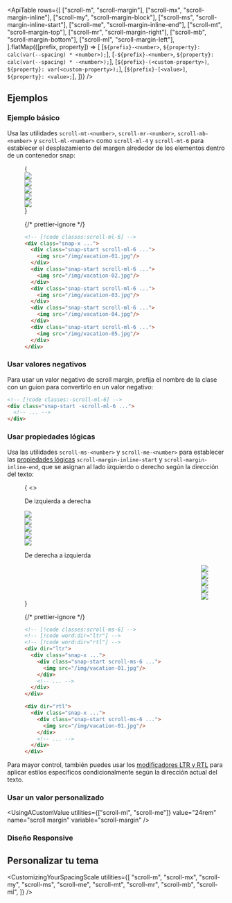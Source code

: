 

<ApiTable
  rows={[
    ["scroll-m", "scroll-margin"],
    ["scroll-mx", "scroll-margin-inline"],
    ["scroll-my", "scroll-margin-block"],
    ["scroll-ms", "scroll-margin-inline-start"],
    ["scroll-me", "scroll-margin-inline-end"],
    ["scroll-mt", "scroll-margin-top"],
    ["scroll-mr", "scroll-margin-right"],
    ["scroll-mb", "scroll-margin-bottom"],
    ["scroll-ml", "scroll-margin-left"],
  ].flatMap(([prefix, property]) => [
    [`${prefix}-<number>`, `${property}: calc(var(--spacing) * <number>);`],
    [`-${prefix}-<number>`, `${property}: calc(var(--spacing) * -<number>);`],
    [`${prefix}-(<custom-property>)`, `${property}: var(<custom-property>);`],
    [`${prefix}-[<value>]`, `${property}: <value>;`],
  ])}
/>

## Ejemplos

### Ejemplo básico

Usa las utilidades `scroll-mt-<number>`, `scroll-mr-<number>`, `scroll-mb-<number>` y `scroll-ml-<number>` como `scroll-ml-4` y `scroll-mt-6` para establecer el desplazamiento del margen alrededor de los elementos dentro de un contenedor snap:

<Figure hint="Desplázate en la cuadrícula de imágenes para ver el comportamiento esperado">

<Example padding={false}>
  {
    <div className="flex w-full snap-x gap-12 overflow-x-auto py-14">
      <div className="relative shrink-0 snap-start scroll-ml-6 first:pl-6 last:pr-[calc(100%-21.5rem)]">
        <Stripes border className="absolute top-0 bottom-0 left-0 w-6" />
        <img
          className="relative h-40 w-80 shrink-0 rounded-lg bg-white"
          src="https://images.unsplash.com/photo-1604999565976-8913ad2ddb7c?ixlib=rb-1.2.1&ixid=MnwxMjA3fDB8MHxwaG90by1wYWdlfHx8fGVufDB8fHx8&auto=format&fit=crop&w=320&h=160&q=80"
        />
      </div>
      <div className="relative shrink-0 snap-start scroll-ml-6 first:pl-6 last:pr-[calc(100%-21.5rem)]">
        <Stripes border className="absolute top-0 bottom-0 -left-6 w-6" />
        <img
          className="relative h-40 w-80 shrink-0 rounded-lg bg-white"
          src="https://images.unsplash.com/photo-1540206351-d6465b3ac5c1?ixlib=rb-1.2.1&ixid=MnwxMjA3fDB8MHxwaG90by1wYWdlfHx8fGVufDB8fHx8&auto=format&fit=crop&w=320&h=160&q=80"
        />
      </div>
      <div className="relative shrink-0 snap-start scroll-ml-6 first:pl-6 last:pr-[calc(100%-21.5rem)]">
        <Stripes border className="absolute top-0 bottom-0 -left-6 w-6" />
        <img
          className="relative h-40 w-80 shrink-0 rounded-lg bg-white"
          src="https://images.unsplash.com/photo-1622890806166-111d7f6c7c97?ixlib=rb-1.2.1&ixid=MnwxMjA3fDB8MHxwaG90by1wYWdlfHx8fGVufDB8fHx8&auto=format&fit=crop&w=320&h=160&q=80"
        />
      </div>
      <div className="relative shrink-0 snap-start scroll-ml-6 first:pl-6 last:pr-[calc(100%-21.5rem)]">
        <Stripes border className="absolute top-0 bottom-0 -left-6 w-6" />
        <img
          className="relative h-40 w-80 shrink-0 rounded-lg bg-white"
          src="https://images.unsplash.com/photo-1590523277543-a94d2e4eb00b?ixlib=rb-1.2.1&ixid=MnwxMjA3fDB8MHxwaG90by1wYWdlfHx8fGVufDB8fHx8&auto=format&fit=crop&w=320&h=160&q=80"
        />
      </div>
      <div className="relative shrink-0 snap-start scroll-ml-6 first:pl-6 last:pr-[calc(100%-21.5rem)]">
        <Stripes border className="absolute top-0 bottom-0 -left-6 w-6" />
        <img
          className="relative h-40 w-80 shrink-0 rounded-lg bg-white"
          src="https://images.unsplash.com/photo-1575424909138-46b05e5919ec?ixlib=rb-1.2.1&ixid=MnwxMjA3fDB8MHxwaG90by1wYWdlfHx8fGVufDB8fHx8&auto=format&fit=crop&w=320&h=160&q=80"
        />
      </div>
    </div>
  }
</Example>

{/* prettier-ignore */}
```html
<!-- [!code classes:scroll-ml-6] -->
<div class="snap-x ...">
  <div class="snap-start scroll-ml-6 ...">
    <img src="/img/vacation-01.jpg"/>
  </div>
  <div class="snap-start scroll-ml-6 ...">
    <img src="/img/vacation-02.jpg"/>
  </div>
  <div class="snap-start scroll-ml-6 ...">
    <img src="/img/vacation-03.jpg"/>
  </div>
  <div class="snap-start scroll-ml-6 ...">
    <img src="/img/vacation-04.jpg"/>
  </div>
  <div class="snap-start scroll-ml-6 ...">
    <img src="/img/vacation-05.jpg"/>
  </div>
</div>
```

</Figure>

### Usar valores negativos

Para usar un valor negativo de scroll margin, prefija el nombre de la clase con un guion para convertirlo en un valor negativo:

```html
<!-- [!code classes:-scroll-ml-6] -->
<div class="snap-start -scroll-ml-6 ...">
  <!-- ... -->
</div>
```

### Usar propiedades lógicas

Usa las utilidades `scroll-ms-<number>` y `scroll-me-<number>` para establecer las [propiedades lógicas](https://developer.mozilla.org/en-US/docs/Web/CSS/CSS_Logical_Properties/Basic_concepts) `scroll-margin-inline-start` y `scroll-margin-inline-end`, que se asignan al lado izquierdo o derecho según la dirección del texto:

<Figure hint="Desplázate en la cuadrícula de imágenes para ver el comportamiento esperado">

<Example padding={false}>
  {
    <>
      <p className="mb-4 pt-8 pl-6 text-sm font-medium">De izquierda a derecha</p>
      <div className="flex w-full snap-x gap-12 overflow-x-auto pb-10" dir="ltr">
        <div className="relative shrink-0 snap-start scroll-ms-6 first:ps-6 last:pr-[calc(100%-21.5rem)]">
          <Stripes border className="absolute start-0 top-0 bottom-0 w-6" />
          <img
            className="relative h-40 w-80 shrink-0 rounded-lg bg-white"
            src="https://images.unsplash.com/photo-1604999565976-8913ad2ddb7c?ixlib=rb-1.2.1&ixid=MnwxMjA3fDB8MHxwaG90by1wYWdlfHx8fGVufDB8fHx8&auto=format&fit=crop&w=320&h=160&q=80"
          />
        </div>
        <div className="relative shrink-0 snap-start scroll-ms-6 first:ps-6 last:pr-[calc(100%-21.5rem)]">
          <Stripes border className="absolute -start-6 top-0 bottom-0 w-6" />
          <img
            className="relative h-40 w-80 shrink-0 rounded-lg bg-white"
            src="https://images.unsplash.com/photo-1540206351-d6465b3ac5c1?ixlib=rb-1.2.1&ixid=MnwxMjA3fDB8MHxwaG90by1wYWdlfHx8fGVufDB8fHx8&auto=format&fit=crop&w=320&h=160&q=80"
          />
        </div>
        <div className="relative shrink-0 snap-start scroll-ms-6 first:ps-6 last:pr-[calc(100%-21.5rem)]">
          <Stripes border className="absolute -start-6 top-0 bottom-0 w-6" />
          <img
            className="relative h-40 w-80 shrink-0 rounded-lg bg-white"
            src="https://images.unsplash.com/photo-1622890806166-111d7f6c7c97?ixlib=rb-1.2.1&ixid=MnwxMjA3fDB8MHxwaG90by1wYWdlfHx8fGVufDB8fHx8&auto=format&fit=crop&w=320&h=160&q=80"
          />
        </div>
        <div className="relative shrink-0 snap-start scroll-ms-6 first:ps-6 last:pr-[calc(100%-21.5rem)]">
          <Stripes border className="absolute -start-6 top-0 bottom-0 w-6" />
          <img
            className="relative h-40 w-80 shrink-0 rounded-lg bg-white"
            src="https://images.unsplash.com/photo-1590523277543-a94d2e4eb00b?ixlib=rb-1.2.1&ixid=MnwxMjA3fDB8MHxwaG90by1wYWdlfHx8fGVufDB8fHx8&auto=format&fit=crop&w=320&h=160&q=80"
          />
        </div>
        <div className="relative shrink-0 snap-start scroll-ms-6 first:ps-6 last:pr-[calc(100%-21.5rem)]">
          <Stripes border className="absolute -start-6 top-0 bottom-0 w-6" />
          <img
            className="relative h-40 w-80 shrink-0 rounded-lg bg-white"
            src="https://images.unsplash.com/photo-1575424909138-46b05e5919ec?ixlib=rb-1.2.1&ixid=MnwxMjA3fDB8MHxwaG90by1wYWdlfHx8fGVufDB8fHx8&auto=format&fit=crop&w=320&h=160&q=80"
          />
        </div>
      </div>
      <p className="mt-4 mb-4 pl-6 text-sm font-medium">De derecha a izquierda</p>
      <div className="flex w-full snap-x gap-12 overflow-x-auto pb-10" dir="rtl">
        <div className="relative shrink-0 snap-start scroll-ms-6 first:ps-6 last:pl-[calc(100%-21.5rem)]">
          <Stripes border className="absolute start-0 top-0 bottom-0 w-6" />
          <img
            className="relative h-40 w-80 shrink-0 rounded-lg bg-white"
            src="https://images.unsplash.com/photo-1604999565976-8913ad2ddb7c?ixlib=rb-1.2.1&ixid=MnwxMjA3fDB8MHxwaG90by1wYWdlfHx8fGVufDB8fHx8&auto=format&fit=crop&w=320&h=160&q=80"
          />
        </div>
        <div className="relative shrink-0 snap-start scroll-ms-6 first:ps-6 last:pl-[calc(100%-21.5rem)]">
          <Stripes border className="absolute -start-6 top-0 bottom-0 w-6" />
          <img
            className="relative h-40 w-80 shrink-0 rounded-lg bg-white"
            src="https://images.unsplash.com/photo-1540206351-d6465b3ac5c1?ixlib=rb-1.2.1&ixid=MnwxMjA3fDB8MHxwaG90by1wYWdlfHx8fGVufDB8fHx8&auto=format&fit=crop&w=320&h=160&q=80"
          />
        </div>
        <div className="relative shrink-0 snap-start scroll-ms-6 first:ps-6 last:pl-[calc(100%-21.5rem)]">
          <Stripes border className="absolute -start-6 top-0 bottom-0 w-6" />
          <img
            className="relative h-40 w-80 shrink-0 rounded-lg bg-white"
            src="https://images.unsplash.com/photo-1622890806166-111d7f6c7c97?ixlib=rb-1.2.1&ixid=MnwxMjA3fDB8MHxwaG90by1wYWdlfHx8fGVufDB8fHx8&auto=format&fit=crop&w=320&h=160&q=80"
          />
        </div>
        <div className="relative shrink-0 snap-start scroll-ms-6 first:ps-6 last:pl-[calc(100%-21.5rem)]">
          <Stripes border className="absolute -start-6 top-0 bottom-0 w-6" />
          <img
            className="relative h-40 w-80 shrink-0 rounded-lg bg-white"
            src="https://images.unsplash.com/photo-1590523277543-a94d2e4eb00b?ixlib=rb-1.2.1&ixid=MnwxMjA3fDB8MHxwaG90by1wYWdlfHx8fGVufDB8fHx8&auto=format&fit=crop&w=320&h=160&q=80"
          />
        </div>
        <div className="relative shrink-0 snap-start scroll-ms-6 first:ps-6 last:pl-[calc(100%-21.5rem)]">
          <Stripes border className="absolute -start-6 top-0 bottom-0 w-6" />
          <img
            className="relative h-40 w-80 shrink-0 rounded-lg bg-white"
            src="https://images.unsplash.com/photo-1575424909138-46b05e5919ec?ixlib=rb-1.2.1&ixid=MnwxMjA3fDB8MHxwaG90by1wYWdlfHx8fGVufDB8fHx8&auto=format&fit=crop&w=320&h=160&q=80"
          />
        </div>
      </div>
    </>
  }
</Example>

{/* prettier-ignore */}
```html
<!-- [!code classes:scroll-ms-6] -->
<!-- [!code word:dir="ltr"] -->
<!-- [!code word:dir="rtl"] -->
<div dir="ltr">
  <div class="snap-x ...">
    <div class="snap-start scroll-ms-6 ...">
      <img src="/img/vacation-01.jpg"/>
    </div>
    <!-- ... -->
  </div>
</div>

<div dir="rtl">
  <div class="snap-x ...">
    <div class="snap-start scroll-ms-6 ...">
      <img src="/img/vacation-01.jpg"/>
    </div>
    <!-- ... -->
  </div>
</div>
```

</Figure>

Para mayor control, también puedes usar los [modificadores LTR y RTL](/docs/hover-focus-and-other-states#rtl-support) para aplicar estilos específicos condicionalmente según la dirección actual del texto.

### Usar un valor personalizado

<UsingACustomValue utilities={["scroll-ml", "scroll-me"]} value="24rem" name="scroll margin" variable="scroll-margin" />

### Diseño Responsive

<ResponsiveDesign property="scroll-margin" defaultClass="scroll-m-8" featuredClass="scroll-m-0" />

## Personalizar tu tema

<CustomizingYourSpacingScale
  utilities={[
    "scroll-m",
    "scroll-mx",
    "scroll-my",
    "scroll-ms",
    "scroll-me",
    "scroll-mt",
    "scroll-mr",
    "scroll-mb",
    "scroll-ml",
  ]}
/>
